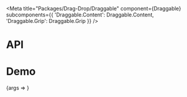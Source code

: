 
<Meta
  title="Packages/Drag-Drop/Draggable"
  component={Draggable}
  subcomponents={{
    'Draggable.Content': Draggable.Content,
    'Draggable.Grip': Draggable.Grip
  }}
/>

# API

<ArgsTable />

# Demo

<Canvas>
  <Story
    name="Draggable"
    args={{
      content: 'Label',
      hasGrip: true
    }}
    argTypes={{
      content: { name: 'Draggable.Content', table: { category: 'Story' } },
      hasGrip: { name: 'Draggable.Grip', table: { category: 'Story' } },
      tag: { control: { type: 'text' } }
    }}
  >
    {args => <DraggableStory {...args} />}
  </Story>
</Canvas>
